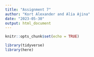 ```yaml
---
title: "Assignment 7"
author: "Kort Alexander and Alia Ajina"
date: "2023-05-30"
output: html_document
---
```


```r
knitr::opts_chunk$set(echo = TRUE)

library(tidyverse)
library(here)
```

